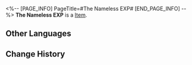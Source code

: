 <%-- [PAGE_INFO]
PageTitle=#The Nameless EXP#
[END_PAGE_INFO] --%>
{{Item Infobox
|id          = 51
|image       = Item The Nameless EXP.png
|type        = 
|invCategory = 
|rarity      = 3
|effect      = 
|description = Used to increase Nameless Honor levels.
}}
{{Description|Accept the gifts of those who came before and begin your own trailblazing expedition.<br /><br />''"Experience often comes at a cost, but that is why they are irreplaceable."''}}
'''The Nameless EXP''' is a [[Item]].

==Other Languages==
{{Other Languages
|en   = The Nameless EXP
|zhs  = 无名客的经验
|zht  = 無名客的經驗
|ja   = ナナシビトの経験
|ko   = 무명객의 경험
|es   = EXP anónima
|fr   = EXP des Sans Noms
|ru   = Опыт Безымянного
|th   = EXP นิรนาม
|vi   = EXP Khách Vô Danh
|de   = EP der Namenlosen
|id   = The Nameless EXP
|pt   = EXP dos Inominados
}}

==Change History==
{{Change History|1.0}}